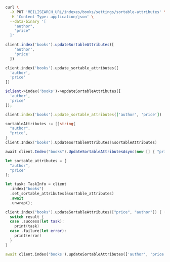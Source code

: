 <CodeGroup>

```bash cURL
curl \
  -X PUT 'MEILISEARCH_URL/indexes/books/settings/sortable-attributes' \
  -H 'Content-Type: application/json' \
  --data-binary '[
    "author",
    "price"
  ]'
```

```javascript JS
client.index('books').updateSortableAttributes([
    'author',
    'price'
  ])
```

```python Python
client.index('books').update_sortable_attributes([
  'author',
  'price'
])
```

```php PHP
$client->index('books')->updateSortableAttributes([
  'author',
  'price'
]);
```

```ruby Ruby
client.index('books').update_sortable_attributes(['author', 'price'])
```

```go Go
sortableAttributes := []string{
  "author",
  "price",
}
client.Index("books").UpdateSortableAttributes(&sortableAttributes)
```

```csharp C#
await client.Index("books").UpdateSortableAttributesAsync(new [] { "price", "author" });
```

```rust Rust
let sortable_attributes = [
  "author",
  "price"
];

let task: TaskInfo = client
  .index("books")
  .set_sortable_attributes(&sortable_attributes)
  .await
  .unwrap();
```

```swift Swift
client.index("books").updateSortableAttributes(["price", "author"]) { (result: Result<TaskInfo, Swift.Error>) in
  switch result {
  case .success(let task):
    print(task)
  case .failure(let error):
    print(error)
  }
}
```

```dart Dart
await client.index('books').updateSortableAttributes(['author', 'price']);
```
</CodeGroup>